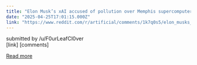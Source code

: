 ```yaml
---
title: "Elon Musk’s xAI accused of pollution over Memphis supercomputer"
date: "2025-04-25T17:01:15.000Z"
link: "https://www.reddit.com/r/artificial/comments/1k7q0s5/elon_musks_xai_accused_of_pollution_over_memphis/"
---
```


submitted by    /u/F0urLeafCl0ver  
 [link]   [comments]

[Read more](https://www.reddit.com/r/artificial/comments/1k7q0s5/elon_musks_xai_accused_of_pollution_over_memphis/)

